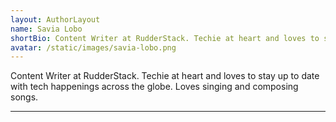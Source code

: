 ```yaml
---
layout: AuthorLayout
name: Savia Lobo
shortBio: Content Writer at RudderStack. Techie at heart and loves to stay up to date with tech happenings across the globe. Loves singing and composing songs.
avatar: /static/images/savia-lobo.png
---
```


Content Writer at RudderStack. Techie at heart and loves to stay up to date with tech 
happenings across the globe. Loves singing and composing songs.

---
